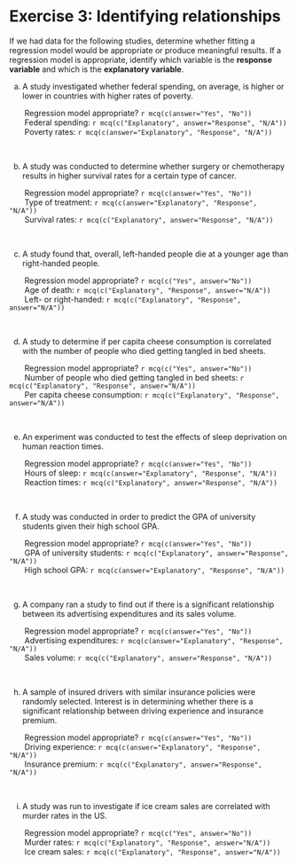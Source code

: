 # Exercise 3: Identifying relationships


If we had data for the following studies, determine whether fitting a regression model would be appropriate or produce meaningful results. If a regression model is appropriate, identify which variable is the **response variable** and which is the **explanatory variable**.



(a) A study investigated whether federal spending, on average, is higher or lower in countries with higher rates of poverty.

|        Regression model appropriate? `r mcq(c(answer="Yes", "No"))`

|        Federal spending: `r mcq(c("Explanatory", answer="Response", "N/A"))`

|        Poverty rates: `r mcq(c(answer="Explanatory", "Response", "N/A"))`

<br>

(b) A study was conducted to determine whether surgery or chemotherapy results in higher survival rates for a certain type of cancer.

|        Regression model appropriate? `r mcq(c(answer="Yes", "No"))` 

|        Type of treatment: `r mcq(c(answer="Explanatory", "Response", "N/A"))`

|        Survival rates: `r mcq(c("Explanatory", answer="Response", "N/A"))`

<br>

(c) A study found that, overall, left-handed people die at a younger age than right-handed people.

|        Regression model appropriate? `r mcq(c("Yes", answer="No"))` 

|        Age of death: `r mcq(c("Explanatory", "Response", answer="N/A"))`

|        Left- or right-handed: `r mcq(c("Explanatory", "Response", answer="N/A"))`

<br>

(d) A study to determine if per capita cheese consumption is correlated with the number of people who died getting tangled in bed sheets.

|        Regression model appropriate? `r mcq(c("Yes", answer="No"))`

|        Number of people who died getting tangled in bed sheets: `r mcq(c("Explanatory", "Response", answer="N/A"))`

|        Per capita cheese consumption: `r mcq(c("Explanatory", "Response", answer="N/A"))`

<br>

(e) An experiment was conducted to test the effects of sleep deprivation on human reaction times.

|        Regression model appropriate? `r mcq(c(answer="Yes", "No"))` 

|        Hours of sleep: `r mcq(c(answer="Explanatory", "Response", "N/A"))` 

|        Reaction times: `r mcq(c("Explanatory", answer="Response", "N/A"))`

<br>

(f) A study was conducted in order to predict the GPA of university students given their high school GPA.

|        Regression model appropriate? `r mcq(c(answer="Yes", "No"))`

|        GPA of university students: `r mcq(c("Explanatory", answer="Response", "N/A"))` 

|        High school GPA: `r mcq(c(answer="Explanatory", "Response", "N/A"))`

<br>

(g) A company ran a study to find out if there is a significant relationship between its advertising expenditures and its sales volume.

|        Regression model appropriate? `r mcq(c(answer="Yes", "No"))` 

|        Advertising expenditures: `r mcq(c(answer="Explanatory", "Response", "N/A"))` 

|        Sales volume: `r mcq(c("Explanatory", answer="Response", "N/A"))`

<br>

(h) A sample of insured drivers with similar insurance policies were randomly selected. Interest is in determining whether there is a significant relationship between driving experience and insurance premium.

|        Regression model appropriate? `r mcq(c(answer="Yes", "No"))` 

|        Driving experience: `r mcq(c(answer="Explanatory", "Response", "N/A"))`

|        Insurance premium: `r mcq(c("Explanatory", answer="Response", "N/A"))` 

<br>

(i) A study was run to investigate if ice cream sales are correlated with murder rates in the US.

|        Regression model appropriate? `r mcq(c("Yes", answer="No"))`

|        Murder rates: `r mcq(c("Explanatory", "Response", answer="N/A"))`

|        Ice cream sales: `r mcq(c("Explanatory", "Response", answer="N/A"))`
